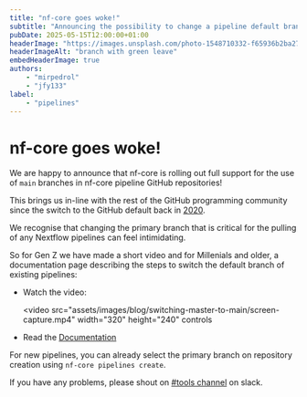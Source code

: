 ```yaml
---
title: "nf-core goes woke!"
subtitle: "Announcing the possibility to change a pipeline default branch to main"
pubDate: 2025-05-15T12:00:00+01:00
headerImage: "https://images.unsplash.com/photo-1548710332-f65936b2ba27"
headerImageAlt: "branch with green leave"
embedHeaderImage: true
authors:
    - "mirpedrol"
    - "jfy133"
label:
    - "pipelines"
---
```


# nf-core goes woke!

We are happy to announce that nf-core is rolling out full support for the use of `main` branches in nf-core pipeline GitHub repositories!

This brings us in-line with the rest of the GitHub programming community since the switch to the GitHub default back in [2020](https://github.blog/changelog/2020-10-01-the-default-branch-for-newly-created-repositories-is-now-main/).

We recognise that changing the primary branch that is critical for the pulling of any Nextflow pipelines can feel intimidating.

So for Gen Z we have made a short video and for Millenials and older, a documentation page describing the steps to switch the default branch of existing pipelines:

- Watch the video:

    <video
        src="assets/images/blog/switching-master-to-main/screen-capture.mp4"
        width="320"
        height="240"
        controls
    ></video>

- Read the [Documentation](https://nf-co.re/docs/tutorials/switching_branch_to_main/switching_master_to_main)

For new pipelines, you can already select the primary branch on repository creation using `nf-core pipelines create`.

If you have any problems, please shout on [#tools channel](https://nfcore.slack.com/archives/CE5LG7WMB) on slack.
